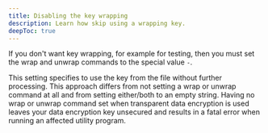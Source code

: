 ```yaml
---
title: Disabling the key wrapping
description: Learn how skip using a wrapping key.
deepToc: true
---
```


If you don't want key wrapping, for example for testing, then you must set the wrap and unwrap commands to the special value `-`.

This setting specifies to use the key from the file without further processing. This approach differs from not setting a wrap or unwrap command at all and from setting either/both to an empty string. Having no wrap or unwrap command set when transparent data encryption is used leaves your data encryption key unsecured and results in a fatal error when running an affected utility program.
